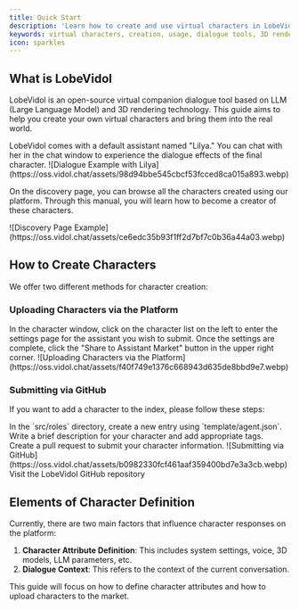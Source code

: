 ```yaml
---
title: Quick Start
description: 'Learn how to create and use virtual characters in LobeVidol, realizing the vision of "Making Virtual Idols Accessible For Everyone."'
keywords: virtual characters, creation, usage, dialogue tools, 3D rendering technology
icon: sparkles
---
```


## What is LobeVidol

LobeVidol is an open-source virtual companion dialogue tool based on LLM (Large Language Model) and 3D rendering technology. This guide aims to help you create your own virtual characters and bring them into the real world.

<Info>
  LobeVidol comes with a default assistant named "Lilya." You can chat with her in the chat window to experience the dialogue effects of the final character.
</Info>

<Frame caption="Dialogue Example with Lilya">
  ![Dialogue Example with Lilya](https://oss.vidol.chat/assets/98d94bbe545cbcf53fcced8ca015a893.webp)
</Frame>

On the discovery page, you can browse all the characters created using our platform. Through this manual, you will learn how to become a creator of these characters.

<Frame caption="Discovery Page Display">
  ![Discovery Page Example](https://oss.vidol.chat/assets/ce6edc35b93f1ff2d7bf7c0b36a44a03.webp)
</Frame>

## How to Create Characters

We offer two different methods for character creation:

### Uploading Characters via the Platform

<Steps>
  <Step title="Access the Character Settings Page">
    In the character window, click on the character list on the left to enter the settings page for the assistant you wish to submit.
  </Step>
  <Step title="Share to the Assistant Market">
    Once the settings are complete, click the "Share to Assistant Market" button in the upper right corner.
  </Step>
</Steps>

<Frame caption="Uploading Characters via the Platform">
  ![Uploading Characters via the Platform](https://oss.vidol.chat/assets/f40f749e1376c668943d635de8bbd9e7.webp)
</Frame>

### Submitting via GitHub

If you want to add a character to the index, please follow these steps:

<Steps>
  <Step title="Create an Entry">
    In the `src/roles` directory, create a new entry using `template/agent.json`.
  </Step>
  <Step title="Write a Description">
    Write a brief description for your character and add appropriate tags.
  </Step>
  <Step title="Submit a Pull Request">
    Create a pull request to submit your character information.
  </Step>
</Steps>

<Frame caption="Submitting via GitHub">
  ![Submitting via GitHub](https://oss.vidol.chat/assets/b0982330fcf461aaf359400bd7e3a3cb.webp)
</Frame>

<Card title="Go to GitHub" icon="github" href="https://github.com/lobehub/lobe-vidol-market">
  Visit the LobeVidol GitHub repository
</Card>

## Elements of Character Definition

Currently, there are two main factors that influence character responses on the platform:

1. **Character Attribute Definition**: This includes system settings, voice, 3D models, LLM parameters, etc.
2. **Dialogue Context**: This refers to the context of the current conversation.

<Note>
  This guide will focus on how to define character attributes and how to upload characters to the market.
</Note>

